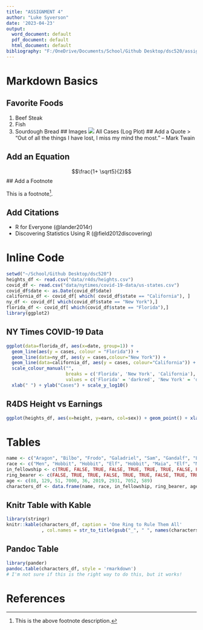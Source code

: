 ```yaml
---
title: "ASSIGNMENT 4"
author: "Luke Syverson"
date: '2023-04-23'
output:
  word_document: default
  pdf_document: default
  html_document: default
bibliography: "F:/OneDrive/Documents/School/Github Desktop/dsc520/assignments/assignment04/bibliography.bib"
---
```


# Markdown Basics

## Favorite Foods
  1) Beef Steak
  2) Fish
  3) Sourdough Bread
## Images
![](~/School/Github Desktop/dsc520/completed/assignment04/plots)
All Cases (Log Plot)
## Add a Quote
> “Out of all the things I have lost, I miss my mind the most.” -- Mark Twain

## Add an Equation
$$\frac{1+ \sqrt5}{2}$$
## Add a Footnote

This is a footnote[^1].

[^1]:This is the above footnote description.

## Add Citations

* R for Everyone (@lander2014r)
* Discovering Statistics Using R (@field2012discovering)

# Inline Code
```r
setwd("~/School/Github Desktop/dsc520")
heights_df <- read.csv("data/r4ds/heights.csv")
covid_df <- read.csv("data/nytimes/covid-19-data/us-states.csv")
covid_df$date <- as.Date(covid_df$date)
california_df <- covid_df[ which( covid_df$state == "California"), ]
ny_df <- covid_df[ which(covid_df$state == "New York"),]
florida_df <- covid_df[ which(covid_df$state == "Florida"),]
library(ggplot2)
```
## NY Times COVID-19 Data
```r
ggplot(data=florida_df, aes(x=date, group=1)) +
  geom_line(aes(y = cases, colour = "Florida")) +
  geom_line(data=ny_df, aes(y = cases,colour="New York")) +
  geom_line(data=california_df, aes(y = cases, colour="California")) +
  scale_colour_manual("",
                      breaks = c('Florida', 'New York', 'California'),
                      values = c('Florida' = 'darkred', 'New York' = 'darkgreen', 'California' = 'steelblue')) +
  xlab(" ") + ylab("Cases") + scale_y_log10()
```
## R4DS Height vs Earnings
```r
ggplot(heights_df, aes(x=height, y=earn, col=sex)) + geom_point() + xlab("Height") + ylab("Earnings") + ggtitle('Height vs. Earnings')
```
# Tables
```r
name <- c("Aragon", "Bilbo", "Frodo", "Galadriel", "Sam", "Gandalf", "Legolas", "Sauron", "Gollum")
race <- c("Men", "Hobbit", "Hobbit", "Elf", "Hobbit", "Maia", "Elf", "Maia", "Hobbit")
in_fellowship <- c(TRUE, FALSE, TRUE, FALSE, TRUE, TRUE, TRUE, FALSE, FALSE)
ring_bearer <- c(FALSE, TRUE, TRUE, FALSE, TRUE, TRUE, FALSE, TRUE, TRUE)
age <- c(88, 129, 51, 7000, 36, 2019, 2931, 7052, 589)
characters_df <- data.frame(name, race, in_fellowship, ring_bearer, age)
```
## Knitr Table with Kable
```r
library(stringr)
knitr::kable(characters_df, caption = 'One Ring to Rule Them All'
             , col.names = str_to_title(gsub("_", " ", names(characters_df))))
```
## Pandoc Table
```r
library(pander)
pandoc.table(characters_df, style = 'rmarkdown')
# I'm not sure if this is the right way to do this, but it works!
```
# References